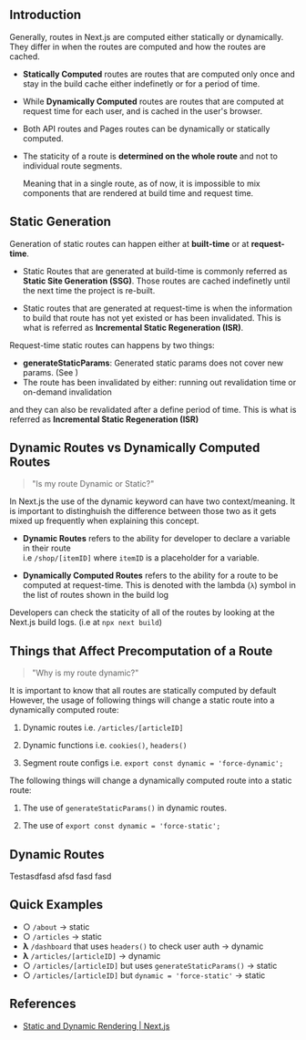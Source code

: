 
## Introduction

Generally, routes in Next.js are computed either <Blue>statically</Blue> or <Purple>dynamically</Purple>. They differ in when the routes are computed and how the routes are cached.

- <B>Statically Computed</B> routes are routes that are computed <Blue>only once</Blue> and <Blue>stay in the build cache</Blue> either indefinetly or for a period of time.




- While <B>Dynamically Computed</B> routes are routes that are computed at <Purple>request time</Purple> for each user, and is <Purple>cached in the user's browser</Purple>.


- Both API routes and Pages routes can be dynamically or statically computed.


- The staticity of a route is <b>determined on the whole route</b> and not to individual route segments.
  
  Meaning that in a single route, as of now, it is impossible to mix components that are rendered at build time and request time.


## Static Generation

Generation of static routes can happen either at <b>built-time</b> or at <b>request-time</b>. 

- Static Routes that are generated at <Blue>build-time</Blue> is commonly referred as **Static Site Generation (SSG)**. Those routes are cached indefinetly until the next time the project is re-built.

- Static routes that are generated at request-time is when the information to build that route has not yet existed or has been invalidated. This is what is referred as **Incremental Static Regeneration (ISR)**.

Request-time static routes can happens by two things:

- **generateStaticParams**: Generated static params does not cover new params. (See )
- The route has been invalidated by either: running out revalidation time or on-demand invalidation



 and they can also be revalidated after a define period of time. This is what is referred as **Incremental Static Regeneration (ISR)**


## Dynamic Routes vs Dynamically Computed Routes

> "Is my route Dynamic or Static?"

In Next.js the use of the dynamic keyword can have two context/meaning. It is important to distinghuish the difference between those two as it gets mixed up frequently when explaining this concept.

- <B>Dynamic Routes</B> refers to the ability for developer to declare a variable in their route\
  i.e `/shop/[itemID]` where `itemID` is a placeholder for a variable.

- <B>Dynamically Computed Routes</B> refers to the ability for a route to be computed at request-time. This is denoted with the lambda (`λ`) symbol in the list of routes shown in the build log 

Developers can check the staticity of all of the routes by looking at the Next.js build logs. (i.e at `npx next build`)



## Things that Affect Precomputation of a Route

> "Why is my route dynamic?"

It is important to know that all routes are <span className="bg-blue-600/40">statically computed by default</span> However, the usage of following things will change a static route into a dynamically computed route:

1. <span className="bg-blue-600/40">Dynamic routes</span> i.e. `/articles/[articleID]`

2. <span className="bg-blue-600/40">Dynamic functions</span> i.e. `cookies()`, `headers()`

3. <span className="bg-blue-600/40">Segment route configs</span> i.e. `export const dynamic = 'force-dynamic';`


The following things will change a dynamically computed route into a static route: 

1. The use of `generateStaticParams()` in dynamic routes.

2. The use of `export const dynamic = 'force-static';`


## Dynamic Routes

Testasdfasd afsd fasd fasd 



## Quick Examples

- ○ `/about` -> static
- ○ `/articles` -> static
- **λ** `/dashboard` that uses `headers()` to check user auth -> dynamic
- **λ** `/articles/[articleID]` -> dynamic
- ○ `/articles/[articleID]` but uses `generateStaticParams()` -> static
- ○ `/articles/[articleID]` but `dynamic = 'force-static'` -> static


## References

- [Static and Dynamic Rendering | Next.js](https://nextjs.org/docs/app/building-your-application/rendering/static-and-dynamic-rendering)
